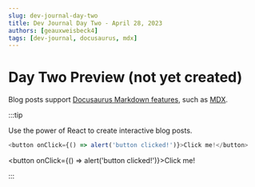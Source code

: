 ```yaml
---
slug: dev-journal-day-two
title: Dev Journal Day Two - April 28, 2023
authors: [geauxweisbeck4]
tags: [dev-journal, docusaurus, mdx]
---
```

# Day Two Preview (not yet created)

Blog posts support [Docusaurus Markdown features](https://docusaurus.io/docs/markdown-features), such as [MDX](https://mdxjs.com/).

:::tip

Use the power of React to create interactive blog posts.

```js
<button onClick={() => alert('button clicked!')}>Click me!</button>
```

<button onClick={() => alert('button clicked!')}>Click me!</button>

:::
